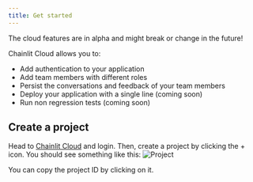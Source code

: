 ```yaml
---
title: Get started
---
```


<Note>
  The cloud features are in alpha and might break or change in the future!
</Note>

Chainlit Cloud allows you to:

- Add authentication to your application
- Add team members with different roles
- Persist the conversations and feedback of your team members
- Deploy your application with a single line (coming soon)
- Run non regression tests (coming soon)

## Create a project

Head to [Chainlit Cloud](https://cloud.chainlit.io) and login.
Then, create a project by clicking the + icon. You should see something like this:
![Project](/images/project.png)

<Note>You can copy the project ID by clicking on it.</Note>

